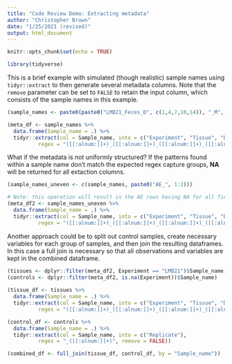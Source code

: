 ```yaml
---
title: "Code Review Demo: Extracting metadata"
author: "Christopher Brown"
date: "1/25/2021 (revised)"
output: html_document
---
```


```r
knitr::opts_chunk$set(echo = TRUE)
```

```r
library(tidyverse)
```

This is a brief example with simulated (though realistic) sample names using `tidyr::extract` to then generate several metadata columns. Note that the `remove` parameter can be set to `FALSE` to retain the input column, which consists of the sample names in this example.

```r
(sample_names <- paste0(paste0("LMB21_Feces_D", c(1,4,7,10,14)), "_M", rep(c(1:5), each=5)))

(meta_df <- sample_names %>%
  data.frame(Sample_name = .) %>%
  tidyr::extract(col = Sample_name, into = c("Experiment", "Tissue", "Day", "Mouse"), 
          regex = "([[:alnum:]]+)_([[:alnum:]]+)_([[:alnum:]]+)_([[:alnum:]]+)", remove = FALSE))
```

What if the metadata is not uniformly structured? If the patterns found within a sample name don't match the expected regex capture groups, **NA** will be returned for all extaction columns.

```r
(sample_names_uneven <- c(sample_names, paste0("AE_", 1:2)))

# Note: this operation will result in the AE rows having NA for all fields
(meta_df2 <- sample_names_uneven %>%
  data.frame(Sample_name = .) %>%
  tidyr::extract(col = Sample_name, into = c("Experiment", "Tissue", "Day", "Mouse"), 
          regex = "([[:alnum:]]+)_([[:alnum:]]+)_([[:alnum:]]+)_([[:alnum:]]+)", remove = FALSE))
```

Another approach could be to split out control samples, create necessary variables for each group of samples, and then join the resulting dataframes. In this case a full join is necessary so that all observations and variables are kept in the combined dataframe.

```r
(tissues <- dplyr::filter(meta_df2, Experiment == "LMB21")$Sample_name)
(controls <- dplyr::filter(meta_df2, is.na(Experiment))$Sample_name)
  
(tissue_df <- tissues %>%
  data.frame(Sample_name = .) %>%
  tidyr::extract(col = Sample_name, into = c("Experiment", "Tissue", "Day", "Mouse"), 
          regex = "([[:alnum:]]+)_([[:alnum:]]+)_([[:alnum:]]+)_([[:alnum:]]+)", remove = FALSE))

(control_df <- controls %>%
  data.frame(Sample_name = .) %>%
  tidyr::extract(col = Sample_name, into = c("Replicate"), 
          regex = "_([[:alnum:]]+)", remove = FALSE))

(combined_df <- full_join(tissue_df, control_df, by = "Sample_name"))
```



